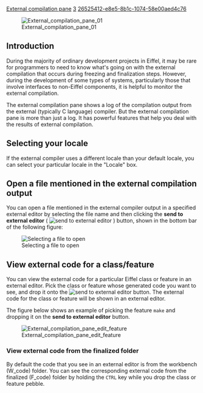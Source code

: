 [[Property:title|External compilation pane]]
[[Property:weight|3]]
[[Property:uuid|26525412-e8e5-8b1c-1074-58e00aed4c76]]
{{underconstruction}}


[[Image:External compilation pane 01]]  


==Introduction==

During the majority of ordinary development projects in Eiffel, it may be rare for programmers to need to know what's going on with the external compilation that occurs during freezing and finalization steps. However, during the development of some types of systems, particularly those that involve interfaces to non-Eiffel components, it is helpful to monitor the external compilation.

The external compilation pane shows a log of the compilation output from the external (typically C language) compiler. But the external compilation pane is more than just a log. It has powerful features that help you deal with the results of external compilation.

==Selecting your locale==

If the external compiler uses a different locale than your default locale, you can select your particular locale in the "Locale" box.

==Open a file mentioned in the external compilation output==

You can open a file mentioned in the external compiler output in a specified external editor by selecting the file name and then clicking the '''send to external editor''' ( [[Image:metrics-tool--command-send-to-external-editor-icon|send to external editor]] ) button, shown in the bottom bar of the following figure:

[[Image:External compilation pane file selection|Selecting a file to open]]  

==View external code for a class/feature==

You can view the external code for a particular Eiffel class or feature in an external editor. Pick the class or feature whose generated code you want to see, and drop it onto the [[Image:metrics-tool--command-send-to-external-editor-icon|send to external editor]] button. The external code for the class or feature will be shown in an external editor. 

The figure below shows an example of picking the feature <code>make</code> and dropping it on the '''send to external editor''' button.

[[Image:External compilation pane edit feature]]  

===View external code from the finalized folder===

By default the code that you see in an external editor is from the workbench (W_code) folder. You can see the corresponding external code from the finalized (F_code) folder by holding the <code>CTRL</code> key while you drop the class or feature pebble.



